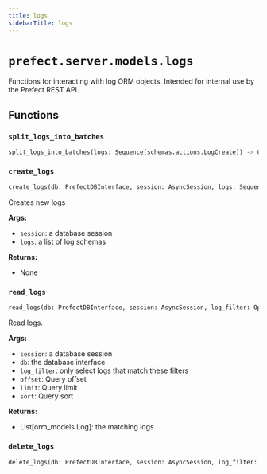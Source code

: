 ```yaml
---
title: logs
sidebarTitle: logs
---
```


# `prefect.server.models.logs`



Functions for interacting with log ORM objects.
Intended for internal use by the Prefect REST API.


## Functions

### `split_logs_into_batches` <sup><a href="https://github.com/PrefectHQ/prefect/blob/main/src/prefect/server/models/logs.py#L33" target="_blank"><Icon icon="github" style="width: 14px; height: 14px;" /></a></sup>

```python
split_logs_into_batches(logs: Sequence[schemas.actions.LogCreate]) -> Generator[Tuple[LogCreate, ...], None, None]
```

### `create_logs` <sup><a href="https://github.com/PrefectHQ/prefect/blob/main/src/prefect/server/models/logs.py#L41" target="_blank"><Icon icon="github" style="width: 14px; height: 14px;" /></a></sup>

```python
create_logs(db: PrefectDBInterface, session: AsyncSession, logs: Sequence[LogCreate]) -> None
```


Creates new logs

**Args:**
- `session`: a database session
- `logs`: a list of log schemas

**Returns:**
- None


### `read_logs` <sup><a href="https://github.com/PrefectHQ/prefect/blob/main/src/prefect/server/models/logs.py#L74" target="_blank"><Icon icon="github" style="width: 14px; height: 14px;" /></a></sup>

```python
read_logs(db: PrefectDBInterface, session: AsyncSession, log_filter: Optional[schemas.filters.LogFilter], offset: Optional[int] = None, limit: Optional[int] = None, sort: schemas.sorting.LogSort = schemas.sorting.LogSort.TIMESTAMP_ASC) -> Sequence[orm_models.Log]
```


Read logs.

**Args:**
- `session`: a database session
- `db`: the database interface
- `log_filter`: only select logs that match these filters
- `offset`: Query offset
- `limit`: Query limit
- `sort`: Query sort

**Returns:**
- List[orm_models.Log]: the matching logs


### `delete_logs` <sup><a href="https://github.com/PrefectHQ/prefect/blob/main/src/prefect/server/models/logs.py#L106" target="_blank"><Icon icon="github" style="width: 14px; height: 14px;" /></a></sup>

```python
delete_logs(db: PrefectDBInterface, session: AsyncSession, log_filter: schemas.filters.LogFilter) -> int
```
